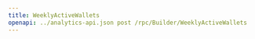 ---
title: WeeklyActiveWallets
openapi: ../analytics-api.json post /rpc/Builder/WeeklyActiveWallets
---
